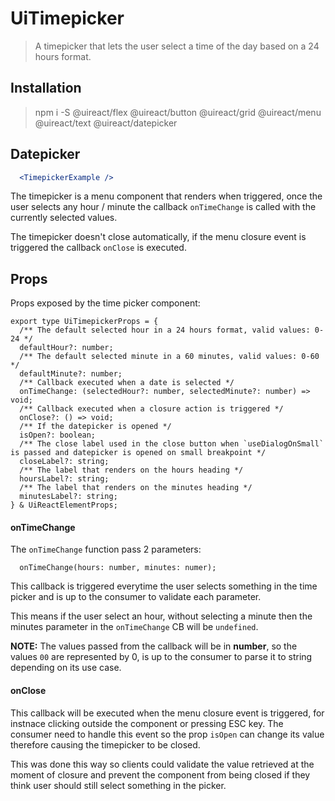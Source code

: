 


# UiTimepicker
<Metadata packageName='datepicker' packageJson={packageJson} />

> A timepicker that lets the user select a time of the day based on a 24 hours format.

## Installation

> npm i -S @uireact/flex @uireact/button @uireact/grid @uireact/menu @uireact/text @uireact/datepicker

## Datepicker

```jsx live scope={{TimepickerExample}}
  <TimepickerExample />
```

The timepicker is a menu component that renders when triggered, once the user selects any hour / minute the callback `onTimeChange` is called with the currently selected values.

The timepicker doesn't close automatically, if the menu closure event is triggered the callback `onClose` is executed.

## Props

Props exposed by the time picker component:


```tsx
export type UiTimepickerProps = {
  /** The default selected hour in a 24 hours format, valid values: 0-24 */
  defaultHour?: number;
  /** The default selected minute in a 60 minutes, valid values: 0-60 */
  defaultMinute?: number;
  /** Callback executed when a date is selected */
  onTimeChange: (selectedHour?: number, selectedMinute?: number) => void;
  /** Callback executed when a closure action is triggered */
  onClose?: () => void;
  /** If the datepicker is opened */
  isOpen?: boolean;
  /** The close label used in the close button when `useDialogOnSmall` is passed and datepicker is opened on small breakpoint */
  closeLabel?: string;
  /** The label that renders on the hours heading */
  hoursLabel?: string;
  /** The label that renders on the minutes heading */
  minutesLabel?: string;
} & UiReactElementProps;
```

#### onTimeChange

The `onTimeChange` function pass 2 parameters:

```tsx
  onTimeChange(hours: number, minutes: numer);
```

This callback is triggered everytime the user selects something in the time picker and is up to the consumer to validate each parameter. 

This means if the user select an hour, without selecting a minute then the minutes parameter in the `onTimeChange` CB will be `undefined`.

**NOTE:** The values passed from the callback will be in **number**, so the values `00` are represented by 0, is up to the consumer to parse it to string depending on its use case.

#### onClose

This callback will be executed when the menu closure event is triggered, for instnace clicking outside the component or pressing ESC key. The consumer need to handle this event so the prop `isOpen` can change its value therefore causing the timepicker to be closed.

This was done this way so clients could validate the value retrieved at the moment of closure and prevent the component from being closed if they think user should still select something in the picker.
